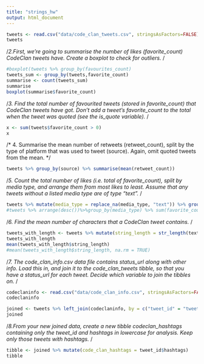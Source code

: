 ```yaml
---
title: "strings_hw"
output: html_document
---
```

```r
tweets <- read.csv("data/code_clan_tweets.csv", stringsAsFactors=FALSE)
tweets
```
/*2.First, we’re going to summarise the number of likes (favorite_count) CodeClan tweets have. Create a boxplot to check for outliers.  */


```r
#boxplot(tweets %>% group_by(favourites_count)
tweets_sum <- group_by(tweets,favorite_count)
summarise <- count(tweets_sum)
summarise
boxplot(summarise$favorite_count)
```
/*3. Find the total number of favourited tweets (stored in favorite_count) that CodeClan tweets have got. Don’t add a tweet’s favorite_count to the total when the tweet was quoted (see the is_quote variable).     */
```r
x <- sum(tweets$favorite_count > 0)
x
```
/* 4.  Summarise the mean number of retweets (retweet_count), split by the type of platform that was used to tweet (source). Again, omit quoted tweets from the mean.   */
```r
tweets %>% group_by(source) %>% summarise(mean(retweet_count))

```

/*5.  Count the total number of likes (i.e. total of favorite_count), split by media type, and arrange them from most likes to least. Assume that any tweets without a listed media type are of type “text”.   */


```r
tweets %>% mutate(media_type = replace_na(media_type, "text")) %>% group_by(media_type) %>% summarise(sum(favorite_count))
#tweets %>% arrange(desc())%>%group_by(media_type) %>% sum(favorite_count)

```

/*6. Find the mean number of characters that a CodeClan tweet contains. */

```r
tweets_with_length <- tweets %>% mutate(string_length = str_length(text)) %>% mutate(string_length = replace_na(string_length, 0))
tweets_with_length
mean(tweets_with_length$string_length)
#mean(tweets_with_length$string_length, na.rm = TRUE)
```
/*7.   The code_clan_info.csv data file contains status_url along with other info. Load this in, and join it to the code_clan_tweets tibble, so that you have a status_url for each tweet. Decide which variable to join the tibbles on.  */
```r
codeclaninfo <- read.csv("data/code_clan_info.csv", stringsAsFactors=FALSE)
codeclaninfo
```
```r
joined <- tweets %>% left_join(codeclaninfo, by = c("tweet_id" = "tweet_id"))
joined

```
/*8.From your new joined data, create a new tibble codeclan_hashtags containing only the tweet_id and hashtags in lowercase for analysis. Keep only those tweets with hashtags.    */
```r
tibble <- joined %>% mutate(code_clan_hashtags = tweet_id$hashtags)
tibble
```

